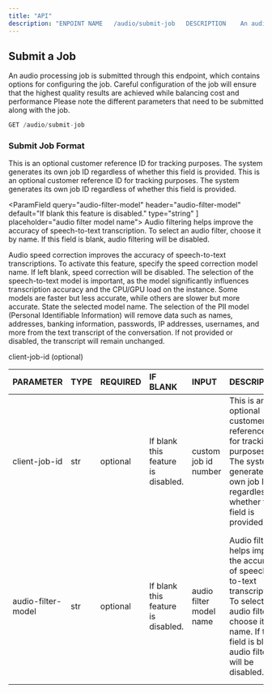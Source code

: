 ```yaml
---
title: "API"
description: "ENPOINT NAME	 /audio/submit-job	 DESCRIPTION	An audio processing job is submitted through this endpoint, which contains options for configuring the job. Careful configuration of the job will ensure that the highest quality results are achieved while balancing cost and performance. Please note the different parameters that need to be submitted along with the job.						"
---
```


## Submit a Job

An audio processing job is submitted through this endpoint, which contains options for configuring the job. Careful configuration of the job will ensure that the highest quality results are achieved while balancing cost and performance Please note the different parameters that need to be submitted along with the job.

```javascript
GET /audio/submit-job
```

### **Submit Job Format**

<ParamField query="client-job-id" path="param" header="client-job-id" default="If blank this feature is disabled." type="string">
  This is an optional customer reference ID for tracking purposes. The system generates its own job ID regardless of whether this field is provided.
</ParamField>

<ParamField query="client-job-id" header="client-job-id" default="If blank this feature is disabled." type="string"  placeholder="custom job id number">
  This is an optional customer reference ID for tracking purposes. The system generates its own job ID regardless of whether this field is provided.
</ParamField>

<ParamField query="audio-filter-model" header="audio-filter-model" default="If blank this feature is disabled." type="string" ] placeholder="audio filter model name">
  Audio filtering helps improve the accuracy of speech-to-text transcription. To select an audio filter, choose it by name. If this field is blank, audio filtering will be disabled.
</ParamField>

<ParamField query="speed-correction-model" header="speed-correction-model" default="If blank this feature is disabled." type="string"  placeholder="speed correction model name">
  Audio speed correction improves the accuracy of speech-to-text transcriptions. To activate this feature, specify the speed correction model name. If left blank, speed correction will be disabled.
</ParamField>

<ParamField query="s2t-model" header="s2t-model" default="Can not be blank" type="string" required="required" placeholder="speech to text model name">
  The selection of the speech-to-text model is important, as the model significantly influences transcription accuracy and the CPU/GPU load on the instance. Some models are faster but less accurate, while others are slower but more accurate. State the selected model name.
</ParamField>

<ParamField query="remove-ppi" header="remove-ppi" default="If blank this feature is disabled." type="string" required="optional" placeholder="remove ppi model name">
  The selection of the PII model (Personal Identifiable Information) will remove data such as names, addresses, banking information, passwords, IP addresses, usernames, and more from the text transcript of the conversation. If not provided or disabled, the transcript will remain unchanged.
</ParamField>

client-job-id  (optional)

| **PARAMETER**      | **TYPE** | **REQUIRED** | **IF BLANK**                       | **INPUT**               | **DESCRIPTION**                                                                                                                                                                     | **ERRORS**                                                                                                                     |
| :----------------- | :------- | :----------- | :--------------------------------- | :---------------------- | :---------------------------------------------------------------------------------------------------------------------------------------------------------------------------------- | :----------------------------------------------------------------------------------------------------------------------------- |
| client-job-id      | str      | optional     | If blank this feature is disabled. | custom job id number    | This is an optional customer reference ID for tracking purposes. The system generates its own job ID regardless of whether this field is provided.                                  | The entered value cannot be longer than 255 characters.                                                                        |
| audio-filter-model | str      | optional     | If blank this feature is disabled. | audio filter model name | Audio filtering helps improve the accuracy of speech-to-text transcription. To select an audio filter, choose it by name. If this field is blank, audio filtering will be disabled. | The audio filter model name was entered incorrectly or an invalid model was selected. Please verify the available model names. |